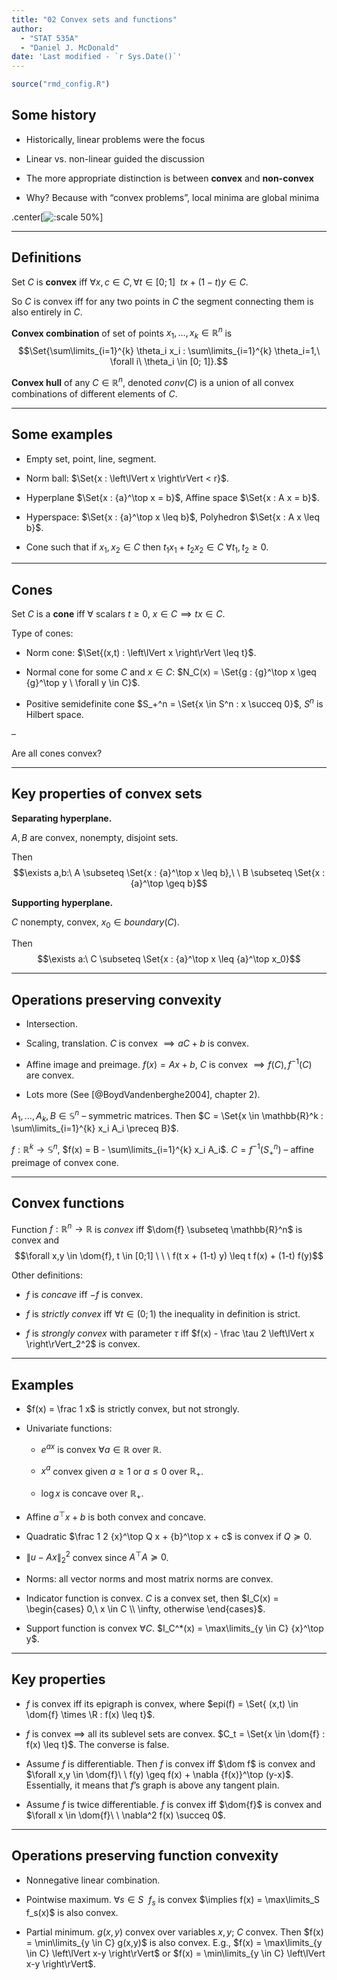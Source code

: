 ```yaml
---
title: "02 Convex sets and functions"
author: 
  - "STAT 535A"
  - "Daniel J. McDonald"
date: 'Last modified - `r Sys.Date()`'
---
```


```r
source("rmd_config.R")
```


## Some history

$$\newcommand{\E}{\mathbb{E}}
\newcommand{\Expect}[1]{\mathbb{E}\left[ #1 \right]}
\newcommand{\Var}[1]{\mathbb{V}\left[ #1 \right]}
\newcommand{\Cov}[2]{\mathrm{Cov}\left[#1,\ #2\right]}
\newcommand{\given}{\ \vert\ }
\renewcommand{\P}{\mathbb{P}}
\newcommand{\R}{\mathbb{R}}
\newcommand{\argmin}[1]{\underset{#1}{\textrm{argmin}}}
\newcommand{\F}{\mathcal{F}}
\newcommand{\norm}[1]{\left\lVert #1 \right\rVert}
\newcommand{\indicator}{\mathbb{1}}
\renewcommand{\bar}{\overline}
\renewcommand{\hat}{\widehat}
\newcommand{\tr}[1]{\mbox{tr}(#1)}
\newcommand{\X}{\mathbb{X}}
\newcommand{\Set}[1]{\left\{#1\right\}}
\newcommand{\dom}[1]{\textrm{dom}\left(#1\right)}
\newcommand{\st}{\;\;\textrm{ s.t. }\;\;}$$

* Historically, linear problems were the focus 

* Linear vs. non-linear guided the discussion

* The more appropriate distinction is between **convex** and **non-convex**

* Why? Because with "convex problems", local minima are global minima

.center[![:scale 50%](gfx/convex-nonconvex.png)]

---

## Definitions

Set $C$ is **convex** iff
$\forall x,c \in C, \forall t \in [0; 1]\ \ t x + (1-t) y \in C.$

So $C$ is convex iff for any two points in $C$ the segment connecting them is also entirely in $C$.

**Convex combination** of set of points
$x_1, \ldots, x_k \in \mathbb{R}^n$ is
$$\Set{\sum\limits_{i=1}^{k} \theta_i x_i : \sum\limits_{i=1}^{k} \theta_i=1,\ \forall i\ \theta_i \in [0; 1]}.$$

**Convex hull** of any $C \in \mathbb{R}^n$, denoted $conv(C)$ is a union
of all convex combinations of different elements of $C$.

---

## Some examples

-   Empty set, point, line, segment.

-   Norm ball: $\Set{x : \left\lVert x \right\rVert < r}$.

-   Hyperplane $\Set{x : {a}^\top x = b}$, Affine space
    $\Set{x : A x = b}$.

-   Hyperspace: $\Set{x : {a}^\top x \leq b}$, Polyhedron
    $\Set{x : A x \leq b}$.

-   Cone such that if $x_1, x_2 \in C$ then
    $t_1 x_1 + t_2 x_2 \in C \ \forall t_1, t_2 \geq 0$.
    
---
    
## Cones

Set $C$ is a **cone** iff
$\forall$ scalars $t \geq 0$, $x \in C \implies t x \in C$.

Type of cones:

* Norm cone: $\Set{(x,t) : \left\lVert x \right\rVert \leq t}$.

* Normal cone for some $C$ and $x \in C$: $N_C(x) = \Set{g : {g}^\top x \geq {g}^\top y \ \forall y \in C}$.

* Positive semidefinite cone $S_+^n = \Set{x \in S^n : x \succeq 0}$,
$S^n$ is Hilbert space.

--

Are all cones convex?

---
    
## Key properties of convex sets

**Separating hyperplane.**

$A, B$ are convex, nonempty, disjoint sets. 

Then $$\exists a,b:\ A \subseteq \Set{x : {a}^\top x \leq b},\ \ B \subseteq \Set{x : {a}^\top \geq b}$$

**Supporting hyperplane.** 

$C$ nonempty, convex, $x_0 \in boundary(C)$.
    
Then $$\exists a:\ C \subseteq \Set{x : {a}^\top x \leq {a}^\top x_0}$$
    
---

## Operations preserving convexity

-   Intersection.

-   Scaling, translation. $C$ is convex $\implies a C + b$ is convex.

-   Affine image and preimage. $f(x) = A x + b$, $C$ is convex
    $\implies f(C), f^{-1}(C)$ are convex.

-   Lots more (See [@BoydVandenberghe2004], chapter $2$).

$A_1, \ldots, A_k, B \in \mathbb{S}^n$ -- symmetric matrices. Then
$C = \Set{x \in \mathbb{R}^k : \sum\limits_{i=1}^{k} x_i A_i \preceq B}$.

$f: \mathbb{R}^k \to \mathbb{S}^n$,
$f(x) = B - \sum\limits_{i=1}^{k} x_i A_i$. $C = f^{-1}(S_+^n)$ --
affine preimage of convex cone.

---


## Convex functions

Function $f: \mathbb{R}^n\to \mathbb{R}$ is *convex* iff
$\dom{f} \subseteq \mathbb{R}^n$ is convex and
$$\forall x,y \in \dom{f}, t \in [0;1] \ \ \ f(t x + (1-t) y) \leq t f(x) + (1-t) f(y)$$

Other definitions:

-   $f$ is *concave* iff $-f$ is convex.

-   $f$ is *strictly convex* iff $\forall t \in (0; 1)$ the inequality
    in definition is strict.

-   $f$ is *strongly convex* with parameter $\tau$ iff
    $f(x) - \frac \tau 2 \left\lVert x \right\rVert_2^2$ is convex.
    
---    

## Examples

-   $f(x) = \frac 1 x$ is strictly convex, but not strongly.

-   Univariate functions:

    -   $e^{ax}$ is convex $\forall a \in \mathbb{R}$ over $\mathbb{R}$.

    -   $x^a$ convex given $a \geq 1$ or $a \leq 0$ over $\mathbb{R}_+$.

    -   $\log x$ is concave over $\mathbb{R}_+$.

-   Affine ${a}^\top x + b$ is both convex and concave.

-   Quadratic $\frac 1 2 {x}^\top Q x + {b}^\top x + c$ is
    convex if $Q \succeq 0$.

-   $\left\lVert u - A x \right\rVert_2^2$ convex since
    ${A}^\top A \succeq 0$.

-   Norms: all vector norms and most matrix norms are convex.

-   Indicator function is convex. $C$ is a convex set, then
    $I_C(x) = \begin{cases}
                    0,\ x \in C \\
                    \infty, otherwise
                  \end{cases}$.

-   Support function is convex $\forall C$.
    $I_C^*(x) = \max\limits_{y \in C} {x}^\top y$.

---

## Key properties

-   $f$ is convex iff its epigraph is convex, where
    $epi(f) = \Set{ (x,t) \in \dom{f} \times \R : f(x) \leq t}$.

-   $f$ is convex $\implies$ all its sublevel sets are convex.
    $C_t = \Set{x \in \dom{f} : f(x) \leq t}$. The converse is false.

-   Assume $f$ is differentiable. Then $f$ is convex iff $\dom f$ is
    convex and
    $\forall x,y \in \dom{f}\ \ f(y) \geq f(x) + \nabla {f(x)}^\top (y-x)$.
    Essentially, it means that $f$'s graph is above any tangent plain.

-   Assume $f$ is twice differentiable. $f$ is convex iff $\dom{f}$ is
    convex and $\forall x \in \dom{f}\ \ \nabla^2 f(x) \succeq 0$.
    
---    
    
## Operations preserving function convexity

-   Nonnegative linear combination.

-   Pointwise maximum. $\forall s \in S\ \ f_s$ is convex
    $\implies f(x) = \max\limits_S f_s(x)$ is also convex.

-   Partial minimum. $g(x,y)$ convex over variables $x, y$; $C$ convex.
    Then $f(x) = \min\limits_{y \in C} g(x,y)$ is also convex. E.g.,
    $f(x) = \max\limits_{y \in C} \left\lVert x-y \right\rVert$ or
    $f(x) = \min\limits_{y \in C} \left\lVert x-y \right\rVert$.
